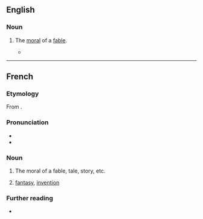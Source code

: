 ==English==

===Noun===
{{en-noun|~}}

# {{lb|en|obsolete}} The [[moral]] of a [[fable]].
#* {{quote-book|en|year=1969|author=Georges Perec, Gilbert Adair (translator)|title=A Void|passage=A crucial fact is that, my work advancing, what I'll find rising in priority isn't its initial point of application but its ongoing articulation for, if you think of it, communication (I might almost say 'communion') is ubiquitous, a signal coursing from this individual to that, from so-and-so to such-and-such, a two-way traffic in an idiom of transitivity or narrativity, fiction or imagination, '''affabulation''' or approbation, saga or song.}}

----

==French==

===Etymology===
From {{suffix|fr|affabuler|tion}}.

===Pronunciation===
* {{fr-IPA}}
* {{audio|fr|LL-Q150 (fra)-WikiLucas00-affabulation.wav|Audio}}

===Noun===
{{fr-noun|f}}

# The moral of a fable, tale, story, etc. 
# {{lb|fr|pejorative}} [[fantasy]], [[invention]]

===Further reading===
* {{R:TLFi}}